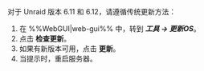 对于 Unraid 版本 6.11 和 6.12，请遵循传统更新方法：

1. 在 %%WebGUI|web-gui%% 中，转到 ***工具 → 更新OS***。
2. 点击 **检查更新**。
3. 如果有新版本可用，点击 **更新**。
4. 当提示时，重启服务器。
